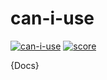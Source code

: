# can-i-use

[![can-i-use](https://jsr.io/badges/@web-components/can-i-use)](https://jsr.io/@web-components/can-i-use) [![score](https://jsr.io/badges/@web-components/can-i-use/score)](https://jsr.io/@web-components/can-i-use/score)

<Meta title="components/can-i-use/Documentation"/>
<Markdown>{Docs}</Markdown>